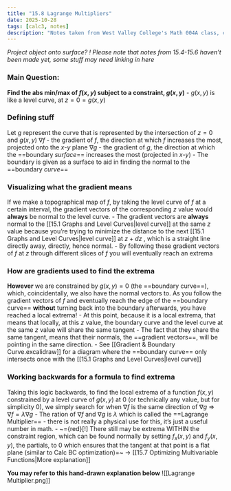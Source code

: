 ```yaml
---
title: "15.8 Lagrange Multipliers"
date: 2025-10-28
tags: [calc3, notes]
description: "Notes taken from West Valley College's Math 004A class, credits to my professor Steve Blasberg"
---
```


*Project object onto surface?*
*! Please note that notes from 15.4-15.6 haven't been made yet, some stuff may need linking in here*

### Main Question:
**Find the abs min/max of $f(x, y)$ subject to a constraint, $g(x, y)$**
- $g(x, y)$ is like a level curve, at $z = 0 = g(x,y)$

### Defining stuff
Let $g$ represent the curve that is represented by the intersection of $z=0$ and $g(x, y)$
$\nabla f$ - the gradient of $f$, the direction at which $f$ increases the most, projected onto the $x$-$y$ plane
$\nabla g$ - the gradient of $g$, the direction at which the ==boundary *surface*== increases the most (projected in $x$-$y$)
- The boundary is given as a surface to aid in finding the normal to the ==boundary *curve*==

### Visualizing what the gradient means
If we make a topographical map of $f$, by taking the level curve of $f$ at a certain interval, the gradient vectors of the corresponding $z$ value would **always** be normal to the level curve.
- The gradient vectors are **always** normal to the [[15.1 Graphs and Level Curves|level curve]] at the same $z$ value because you're trying to minimize the distance to the next [[15.1 Graphs and Level Curves|level curve]] at $z+dz$ , which is a straight line directly away, directly, hence normal.
- By following these gradient vectors of $f$ at $z$ through different slices of $f$ you will eventually reach an extrema

### How are gradients used to find the extrema
**However** we are constrained by $g(x, y)=0$ (the ==boundary curve==), which, coincidentally, we also have the normal vectors to.
As you follow the gradient vectors of $f$ and eventually reach the edge of the ==boundary curve== **without** turning back into the boundary afterwards, you have reached a local extrema! 
- At this point, because it is a local extrema, that means that locally, at this $z$ value, the boundary curve and the level curve at the same $z$ value will share the same tangent
- The fact that they share the same tangent, means that their normals, the ==gradient vectors==, will be pointing in the same direction.
- See [[Gradient & Boundary Curve.excalidraw]] for a diagram where the ==boundary curve== only intersects once with the [[15.1 Graphs and Level Curves|level curve]]

### Working backwards for a formula to find extrema
Taking this logic backwards, to find the local extrema of a function $f(x, y)$ constrained by a level curve of $g(x, y)$ at $0$ (or technically any value, but for simplicity $0$), we simply search for when $\nabla f$ is the same direction of $\nabla g$ => $\nabla f = \lambda \nabla g$
- The ration of $\nabla f$ and $\nabla g$ is $\lambda$ which is called the ==Lagrange Multiplier== - there is not really a physical use for this, it's just a useful number in math.
- ~={red}[!] There still may be extrema WITHIN the constraint region, which can be found normally by setting $f_x(x, y)$ and $f_y(x, y)$, the partials, to $0$ which ensures that the tangent at that point is a flat plane (similar to Calc BC optimization)=~ -> [[15.7 Optimizing Multivariable Functions|More explanation]]

**You may refer to this hand-drawn explanation below**
![[Lagrange Multiplier.png]]